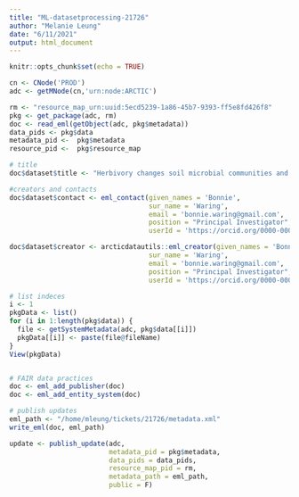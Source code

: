 ```yaml
---
title: "ML-datasetprocessing-21726"
author: "Melanie Leung"
date: "6/11/2021"
output: html_document
---
```


```r
knitr::opts_chunk$set(echo = TRUE)
```

```r
cn <- CNode('PROD')
adc <- getMNode(cn,'urn:node:ARCTIC')

rm <- "resource_map_urn:uuid:5ecd5239-1a86-45b7-9393-ff5e8fd426f8"
pkg <- get_package(adc, rm)
doc <- read_eml(getObject(adc, pkg$metadata))
data_pids <- pkg$data
metadata_pid <-  pkg$metadata
resource_pid <-  pkg$resource_map

# title
doc$dataset$title <- "Herbivory changes soil microbial communities and greenhouse gas fluxes in a high-latitude wetland in Yukon Kuskokwim Delta, Alaska, 2018."

#creators and contacts
doc$dataset$contact <- eml_contact(given_names = 'Bonnie',
                                   sur_name = 'Waring',
                                   email = 'bonnie.waring@gmail.com',
                                   position = "Principal Investigator",
                                   userId = 'https://orcid.org/0000-0002-8457-5164')

doc$dataset$creator <- arcticdatautils::eml_creator(given_names = 'Bonnie',
                                   sur_name = 'Waring',
                                   email = 'bonnie.waring@gmail.com',
                                   position = "Principal Investigator",
                                   userId = 'https://orcid.org/0000-0002-8457-5164')

# list indeces
i <- 1
pkgData <- list()
for (i in 1:length(pkg$data)) {
  file <- getSystemMetadata(adc, pkg$data[[i]])
  pkgData[[i]] <- paste(file@fileName)
}
View(pkgData)


# FAIR data practices
doc <- eml_add_publisher(doc)
doc <- eml_add_entity_system(doc)

# publish updates
eml_path <- "/home/mleung/tickets/21726/metadata.xml"
write_eml(doc, eml_path)

update <- publish_update(adc,
                         metadata_pid = pkg$metadata,
                         data_pids = data_pids,
                         resource_map_pid = rm,
                         metadata_path = eml_path,
                         public = F)

```

